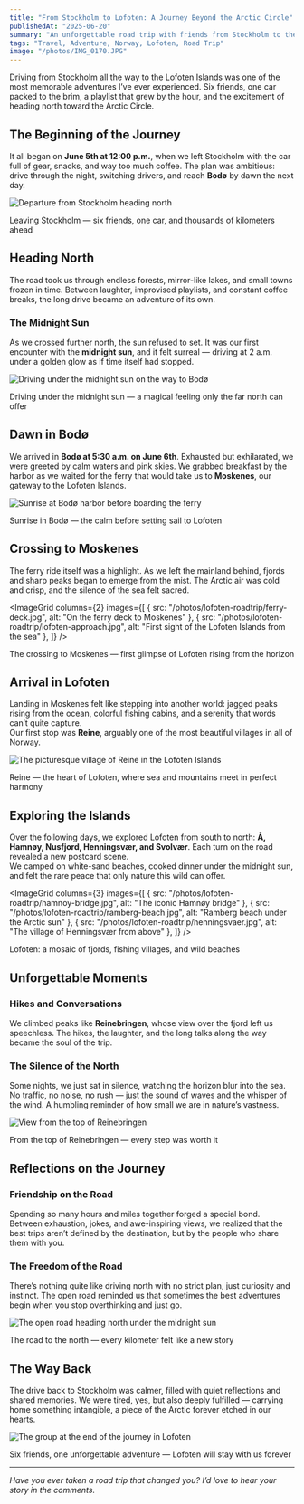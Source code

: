 ```yaml
---
title: "From Stockholm to Lofoten: A Journey Beyond the Arctic Circle"
publishedAt: "2025-06-20"
summary: "An unforgettable road trip with friends from Stockholm to the magical Lofoten Islands — crossing endless Scandinavian landscapes and chasing the midnight sun."
tags: "Travel, Adventure, Norway, Lofoten, Road Trip"
image: "/photos/IMG_0170.JPG"
---
```


Driving from Stockholm all the way to the Lofoten Islands was one of the most memorable adventures I’ve ever experienced. Six friends, one car packed to the brim, a playlist that grew by the hour, and the excitement of heading north toward the Arctic Circle.

## The Beginning of the Journey

It all began on **June 5th at 12:00 p.m.**, when we left Stockholm with the car full of gear, snacks, and way too much coffee. The plan was ambitious: drive through the night, switching drivers, and reach **Bodø** by dawn the next day.

<Image
  src="/photos/lofoten-roadtrip/stockholm-departure.jpg"
  alt="Departure from Stockholm heading north"
  width={800}
  height={600}
/>

<Caption>
  Leaving Stockholm — six friends, one car, and thousands of kilometers ahead
</Caption>

## Heading North

The road took us through endless forests, mirror-like lakes, and small towns frozen in time. Between laughter, improvised playlists, and constant coffee breaks, the long drive became an adventure of its own.

### The Midnight Sun

As we crossed further north, the sun refused to set. It was our first encounter with the **midnight sun**, and it felt surreal — driving at 2 a.m. under a golden glow as if time itself had stopped.

<Image
  src="/photos/lofoten-roadtrip/midnight-sun-road.jpg"
  alt="Driving under the midnight sun on the way to Bodø"
  width={800}
  height={600}
/>

<Caption>
  Driving under the midnight sun — a magical feeling only the far north can offer
</Caption>

## Dawn in Bodø

We arrived in **Bodø at 5:30 a.m. on June 6th**. Exhausted but exhilarated, we were greeted by calm waters and pink skies. We grabbed breakfast by the harbor as we waited for the ferry that would take us to **Moskenes**, our gateway to the Lofoten Islands.

<Image
  src="/photos/lofoten-roadtrip/bodo-harbor.jpg"
  alt="Sunrise at Bodø harbor before boarding the ferry"
  width={800}
  height={600}
/>

<Caption>
  Sunrise in Bodø — the calm before setting sail to Lofoten
</Caption>

## Crossing to Moskenes

The ferry ride itself was a highlight. As we left the mainland behind, fjords and sharp peaks began to emerge from the mist. The Arctic air was cold and crisp, and the silence of the sea felt sacred.

<ImageGrid
  columns={2}
  images={[
    { src: "/photos/lofoten-roadtrip/ferry-deck.jpg", alt: "On the ferry deck to Moskenes" },
    { src: "/photos/lofoten-roadtrip/lofoten-approach.jpg", alt: "First sight of the Lofoten Islands from the sea" },
  ]}
/>

<Caption>
  The crossing to Moskenes — first glimpse of Lofoten rising from the horizon
</Caption>

## Arrival in Lofoten

Landing in Moskenes felt like stepping into another world: jagged peaks rising from the ocean, colorful fishing cabins, and a serenity that words can’t quite capture.  
Our first stop was **Reine**, arguably one of the most beautiful villages in all of Norway.

<Image
  src="/photos/lofoten-roadtrip/reine-village.jpg"
  alt="The picturesque village of Reine in the Lofoten Islands"
  width={800}
  height={600}
/>

<Caption>
  Reine — the heart of Lofoten, where sea and mountains meet in perfect harmony
</Caption>

## Exploring the Islands

Over the following days, we explored Lofoten from south to north: **Å, Hamnøy, Nusfjord, Henningsvær, and Svolvær**. Each turn on the road revealed a new postcard scene.  
We camped on white-sand beaches, cooked dinner under the midnight sun, and felt the rare peace that only nature this wild can offer.

<ImageGrid
  columns={3}
  images={[
    { src: "/photos/lofoten-roadtrip/hamnoy-bridge.jpg", alt: "The iconic Hamnøy bridge" },
    { src: "/photos/lofoten-roadtrip/ramberg-beach.jpg", alt: "Ramberg beach under the Arctic sun" },
    { src: "/photos/lofoten-roadtrip/henningsvaer.jpg", alt: "The village of Henningsvær from above" },
  ]}
/>

<Caption>
  Lofoten: a mosaic of fjords, fishing villages, and wild beaches
</Caption>

## Unforgettable Moments

### Hikes and Conversations

We climbed peaks like **Reinebringen**, whose view over the fjord left us speechless. The hikes, the laughter, and the long talks along the way became the soul of the trip.

### The Silence of the North

Some nights, we just sat in silence, watching the horizon blur into the sea. No traffic, no noise, no rush — just the sound of waves and the whisper of the wind. A humbling reminder of how small we are in nature’s vastness.

<Image
  src="/photos/lofoten-roadtrip/reinebringen-view.jpg"
  alt="View from the top of Reinebringen"
  width={800}
  height={600}
/>

<Caption>
  From the top of Reinebringen — every step was worth it
</Caption>

## Reflections on the Journey

### Friendship on the Road

Spending so many hours and miles together forged a special bond. Between exhaustion, jokes, and awe-inspiring views, we realized that the best trips aren’t defined by the destination, but by the people who share them with you.

### The Freedom of the Road

There’s nothing quite like driving north with no strict plan, just curiosity and instinct. The open road reminded us that sometimes the best adventures begin when you stop overthinking and just go.

<Image
  src="/photos/lofoten-roadtrip/road-north.jpg"
  alt="The open road heading north under the midnight sun"
  width={800}
  height={600}
/>

<Caption>
  The road to the north — every kilometer felt like a new story
</Caption>

## The Way Back

The drive back to Stockholm was calmer, filled with quiet reflections and shared memories. We were tired, yes, but also deeply fulfilled — carrying home something intangible, a piece of the Arctic forever etched in our hearts.

<Image
  src="/photos/lofoten-roadtrip/group-photo.jpg"
  alt="The group at the end of the journey in Lofoten"
  width={800}
  height={600}
/>

<Caption>
  Six friends, one unforgettable adventure — Lofoten will stay with us forever
</Caption>

---

*Have you ever taken a road trip that changed you? I’d love to hear your story in the comments.*